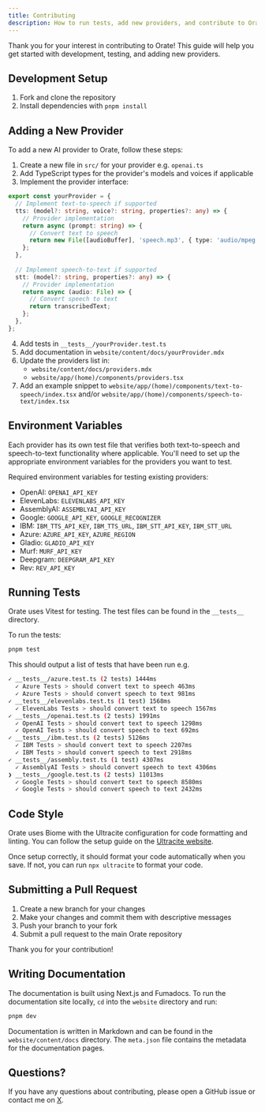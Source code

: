 ```yaml
---
title: Contributing
description: How to run tests, add new providers, and contribute to Orate.
---
```


Thank you for your interest in contributing to Orate! This guide will help you get started with development, testing, and adding new providers.

## Development Setup

1. Fork and clone the repository
2. Install dependencies with `pnpm install`

## Adding a New Provider

To add a new AI provider to Orate, follow these steps:

1. Create a new file in `src/` for your provider e.g. `openai.ts` 
2. Add TypeScript types for the provider's models and voices if applicable
3. Implement the provider interface:

```ts
export const yourProvider = {
  // Implement text-to-speech if supported
  tts: (model?: string, voice?: string, properties?: any) => {
    // Provider implementation
    return async (prompt: string) => {
      // Convert text to speech
      return new File([audioBuffer], 'speech.mp3', { type: 'audio/mpeg' });
    };
  },
  
  // Implement speech-to-text if supported
  stt: (model?: string, properties?: any) => {
    // Provider implementation
    return async (audio: File) => {
      // Convert speech to text
      return transcribedText;
    };
  },
};
```

4. Add tests in `__tests__/yourProvider.test.ts`
5. Add documentation in `website/content/docs/yourProvider.mdx`
6. Update the providers list in:
   - `website/content/docs/providers.mdx`
   - `website/app/(home)/components/providers.tsx`
7. Add an example snippet to `website/app/(home)/components/text-to-speech/index.tsx` and/or `website/app/(home)/components/speech-to-text/index.tsx`

## Environment Variables

Each provider has its own test file that verifies both text-to-speech and speech-to-text functionality where applicable. You'll need to set up the appropriate environment variables for the providers you want to test.

Required environment variables for testing existing providers:

- OpenAI: `OPENAI_API_KEY`
- ElevenLabs: `ELEVENLABS_API_KEY`
- AssemblyAI: `ASSEMBLYAI_API_KEY`
- Google: `GOOGLE_API_KEY`, `GOOGLE_RECOGNIZER`
- IBM: `IBM_TTS_API_KEY`, `IBM_TTS_URL`, `IBM_STT_API_KEY`, `IBM_STT_URL`
- Azure: `AZURE_API_KEY`, `AZURE_REGION`
- Gladio: `GLADIO_API_KEY`
- Murf: `MURF_API_KEY`
- Deepgram: `DEEPGRAM_API_KEY`
- Rev: `REV_API_KEY`

## Running Tests

Orate uses Vitest for testing. The test files can be found in the `__tests__` directory.

To run the tests:

```bash
pnpm test
```

This should output a list of tests that have been run e.g.

```sh
✓ __tests__/azure.test.ts (2 tests) 1444ms
  ✓ Azure Tests > should convert text to speech 463ms
  ✓ Azure Tests > should convert speech to text 981ms
✓ __tests__/elevenlabs.test.ts (1 test) 1568ms
  ✓ ElevenLabs Tests > should convert text to speech 1567ms
✓ __tests__/openai.test.ts (2 tests) 1991ms
  ✓ OpenAI Tests > should convert text to speech 1298ms
  ✓ OpenAI Tests > should convert speech to text 692ms
✓ __tests__/ibm.test.ts (2 tests) 5126ms
  ✓ IBM Tests > should convert text to speech 2207ms
  ✓ IBM Tests > should convert speech to text 2918ms
✓ __tests__/assembly.test.ts (1 test) 4307ms
  ✓ AssemblyAI Tests > should convert speech to text 4306ms
❯ __tests__/google.test.ts (2 tests) 11013ms
  ✓ Google Tests > should convert text to speech 8580ms
  ✓ Google Tests > should convert speech to text 2432ms
```

## Code Style

Orate uses Biome with the Ultracite configuration for code formatting and linting. You can follow the setup guide on the [Ultracite website](https://www.ultracite.dev/).

Once setup correctly, it should format your code automatically when you save. If not, you can run `npx ultracite` to format your code.

## Submitting a Pull Request

1. Create a new branch for your changes
2. Make your changes and commit them with descriptive messages
3. Push your branch to your fork
4. Submit a pull request to the main Orate repository

Thank you for your contribution!

## Writing Documentation

The documentation is built using Next.js and Fumadocs. To run the documentation site locally, `cd` into the `website` directory and run:

```bash
pnpm dev
```

Documentation is written in Markdown and can be found in the `website/content/docs` directory. The `meta.json` file contains the metadata for the documentation pages.

## Questions?

If you have any questions about contributing, please open a GitHub issue or contact me on [X](https://x.com/haydenbleasel).